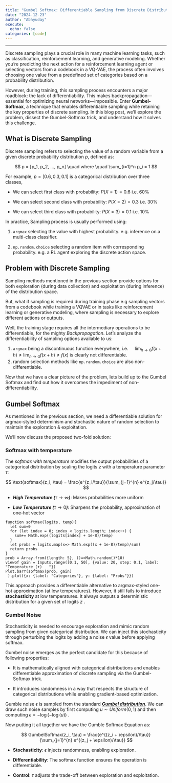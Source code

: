 ```yaml
---
title: "Gumbel Softmax: Differentiable Sampling from Discrete Distributions"
date: "2024-12-23"
author: "Abhyuday"
execute:
  echo: false
categories: [code]
---
```


------------------------------------------------------------------------

Discrete sampling plays a crucial role in many machine learning tasks, such as classification, reinforcement learning, and generative modeling. Whether you're predicting the next action for a reinforcement learning agent or selecting vectors from a codebook in a VQ-VAE, the process often involves choosing one value from a predefined set of categories based on a probability distribution.

However, during training, this sampling process encounters a major roadblock: the lack of differentiability. This makes backpropagation—essential for optimizing neural networks—impossible. Enter **Gumbel-Softmax**, a technique that enables differentiable sampling while retaining the key properties of discrete sampling. In this blog post, we’ll explore the problem, dissect the Gumbel-Softmax trick, and understand how it solves this challenge.

## What is Discrete Sampling

Discrete sampling refers to selecting the value of a random variable from a given discrete probability distribution $p$, defined as:

$$
p = [p_1, p_2, ..., p_n] \quad where \quad \sum_{i=1}^n p_i = 1
$$

For example, $p = [0.6, 0.3, 0.1]$ is a categorical distribution over three classes,

-   We can select first class with probability: $P(X=1) = 0.6$ \quad i.e. 60%

-   We can select second class with probability: $P(X=2) = 0.3$ \quad i.e. 30%

-   We can select third class with probability: $P(X=3) = 0.1$ \quad i.e. 10%

In practice, Sampling process is usually performed using:

1.  `argmax` selecting the value with highest probability. e.g. inference on a multi-class classifier.

2.  `np.random.choice` selecting a random item with corresponding probability. e.g. a RL agent exploring the discrete action space.

## Problem with Discrete Sampling

Sampling methods mentioned in the previous section provide options for both exploration (during data collection) and exploitation (during inference) of the distribution space.

But, what if sampling is required during training phase e.g sampling vectors from a codebook while training a VQVAE or in tasks like reinforcement learning or generative modeling, where sampling is necessary to explore different actions or outputs.

Well, the training stage requires all the intermediary operations to be differentiable, for the mighty *Backpropagation*. Let's analyze the differentiability of sampling options available to us:

1.  `argmax` being a discontinuous function everywhere, i.e. $\quad\lim_{h\to0}f(x+h) \neq \lim_{h\to0}f(x+h) \neq f(x)$ is clearly not differentiable.
2.  random selection methods like `np.random.choice` are also non-differentiable.

Now that we have a clear picture of the problem, lets build up to the Gumbel Softmax and find out how it overcomes the impediment of non-differentiability.

## Gumbel Softmax

As mentioned in the previous section, we need a differentiable solution for argmax-styled determinism and stochastic nature of random selection to maintain the exploration & exploitation.

We'll now discuss the proposed two-fold solution:

### Softmax with temperature

The *softmax with temperature* modifies the output probabilities of a categorical distribution by scaling the logits $z$ with a temperature parameter $\tau$:

$$
\text{softmax}(z_i, \tau) = \frac{e^{z_i/\tau}}{\sum_{j=1}^{n} e^{z_j/\tau}}
$$

-   ***High Temperature (***$\tau \to \infty$***)***: Makes probabilities more uniform

-   ***Low Temperature (***$\tau \to 0$***)***: Sharpens the probability, approximation of one-hot vector

```ojs

function softmax(logits, temp){
  let sum=0
  for (let index = 0; index < logits.length; index++) {
    sum+= Math.exp((logits[index] + 1e-8)/temp)
  }
  let probs = logits.map(x=> Math.exp((x + 1e-8)/temp)/sum)
  return probs
}
prob = Array.from({length: 5}, ()=>Math.random()*10)
viewof gain = Inputs.range([0.1, 50], {value: 20, step: 0.1, label: "Temperature (τ)   "})
Plot.barY(softmax(prob, gain)
 ).plot({x: {label: "Categories"}, y: {label: "Probs"}})
```

This approach provides a differentiable alternative to argmax-styled one-hot approximation (at low temperatures). However, it still fails to introduce **stochasticity** at low temperatures. It always outputs a deterministic distribution for a given set of logits $z$ .

### Gumbel Noise

Stochasticity is needed to encourage exploration and mimic random sampling from given categorical distribution. We can inject this stochasticity through perturbing the logits by adding a noise $\epsilon$ value before applying softmax.

Gumbel noise emerges as the perfect candidate for this because of following properties:

-   It is mathematically aligned with categorical distributions and enables differentiable approximation of discrete sampling via the Gumbel-Softmax trick.

-   It introduces randomness in a way that respects the structure of categorical distributions while enabling gradient-based optimization.

Gumble noise $\epsilon$ is sampled from the standard [***Gumbel distribution***](https://en.wikipedia.org/wiki/Gumbel_distribution). We can draw such noise samples by first computing $u \sim Uniform(0, 1)$ and then computing $\epsilon = -\log(-\log(u))$ .

Now putting it all together we have the Gumble Softmax Equation as:

$$
GumbelSoftmax(z_i, \tau) =  \frac{e^{(z_i + \epsilon)/\tau}}{\sum_{j=1}^{n} e^{(z_j + \epsilon)/\tau}} 
$$

-   **Stochasticity**: $\epsilon$ injects randomness, enabling exploration.

-   **Differentiability**: The softmax function ensures the operation is differentiable.

-   **Control**: $\tau$ adjusts the trade-off between exploration and exploitation.